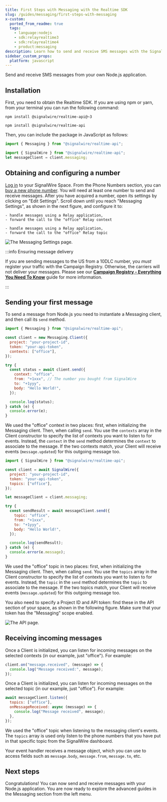 ```yaml
---
title: First Steps with Messaging with the Realtime SDK
slug: /guides/messaging/first-steps-with-messaging
x-custom:
  ported_from_readme: true
  tags:
    - language:nodejs
    - sdk:relayrealtime3
    - sdk:relayrealtime4
    - product:messaging
description: Learn how to send and receive SMS messages with the SignalWire Realtime SDK.
sidebar_custom_props:
  platform: javascript
---
```





<LangSwitchMessage />

Send and receive SMS messages from your own Node.js application.

## Installation

First, you need to obtain the Realtime SDK. If you are using npm or yarn, from
your terminal you can run the following command:

<Language groupId="relay_version">
<LangItem value="relayv3">

```shell npm2yarn
npm install @signalwire/realtime-api@~3
```

</LangItem>
<LangItem value="relayv4">

```shell npm2yarn
npm install @signalwire/realtime-api
```

</LangItem>
</Language>

Then, you can include the package in JavaScript as follows:

<Language groupId="relay_version">
<LangItem value="relayv3">

```js
import { Messaging } from "@signalwire/realtime-api";
```

</LangItem>
<LangItem value="relayv4">

```js
import { SignalWire } from "@signalwire/realtime-api";
let messageClient = client.messaging;
```

</LangItem>
</Language>

## Obtaining and configuring a number

[Log in](https://signalwire.com/signin) to your SignalWire Space.
From the Phone Numbers section, you can
[buy a new phone number](/platform/phone-numbers/getting-started/buying-a-phone-number).
You will need at least one number to send and receive messages.
After you have acquired a number, open its settings by clicking on "Edit Settings".
Scroll down until you reach "Messaging Settings", as shown in the next figure, and configure it to:

<Language groupId="relay_version">
  <LangItem value="relayv3">

    - handle messages using a Relay application,
    - forward the call to the "office" Relay context

  </LangItem>
  <LangItem value="relayv4">

    - handle messages using a Relay application,
    - forward the call to the "office" Relay topic

  </LangItem>
</Language>

<Frame caption="Number configuration setting for handling Messages.">

![The Messaging Settings page.](@image/dashboard/relay/app-message-handler.webP)

</Frame>


<TopicExplanation />

:::info Ensuring message delivery

If you are sending messages to the US from a 10DLC number, you _must_ register your traffic with the Campaign Registry.
Otherwise, the carriers will not deliver your messages.
Please see our [**Campaign Registry - Everything You Need To Know**](/messaging/get-started/campaign-registry)
guide for more information.

:::

## Sending your first message

To send a message from Node.js you need to instantiate a Messaging client, and then call its `send` method.

<Tabs groupId="relay_version" queryString>
<TabItem value="relayv3" label="Relay V3">

```js
import { Messaging } from "@signalwire/realtime-api";

const client = new Messaging.Client({
  project: "your-project-id",
  token: "your-api-token",
  contexts: ["office"],
});

try {
  const status = await client.send({
    context: "office",
    from: "+1xxx", // The number you bought from SignalWire
    to: "+1yyy",
    body: "Hello World!",
  });

  console.log(status);
} catch (e) {
  console.error(e);
}
```

We used the "office" context in two places:
first, when initializing the Messaging client.
Then, when calling `send`.
You use the `contexts` array in the Client constructor to specify the list of contexts you want to listen to for events.
Instead, the `context` in the `send` method determines the `context` to associate to the message.
If the two contexts match, your Client will receive events (`message.updated`) for this outgoing message too.

</TabItem>
<TabItem value="relayv4" label="Relay V4">

```js
import { SignalWire } from "@signalwire/realtime-api";

const client = await SignalWire({
  project: "your-project-id",
  token: "your-api-token",
  topics: ["office"],
});

let messageClient = client.messaging;

try {
  const sendResult = await messageClient.send({
    topic: "office",
    from: "+1xxx",
    to: "+1yyy",
    body: "Hello World!",
  });

  console.log(sendResult);
} catch (e) {
  console.error(e.message);
}
```

We used the "office" topic in two places: first, when initializing the
Messaging client. Then, when calling `send`. You use the `topics` array in the
Client constructor to specify the list of contexts you want to listen to for
events. Instead, the `topic` in the `send` method determines the `topic` to
associate to the message. If the two topics match, your Client will receive
events (`message.updated`) for this outgoing message too.

</TabItem>
</Tabs>

You also need to specify a Project ID and API token: find these in the API
section of your space, as shown in the following figure. Make sure that your
token has the "Messaging" scope enabled.

<Frame caption="You can find your Project ID and Token from the API tab in your SignalWire Space. Make sure your token has the 'Messaging' scope enabled." >

![The API page.](@image/dashboard/credentials/api-credentials.webp)

</Frame>

## Receiving incoming messages

<Language groupId="relay_version">
<LangItem value="relayv3">

Once a Client is initialized, you can listen for incoming messages on the
selected contexts (in our example, just "office"). For example:

```js
client.on("message.received", (message) => {
  console.log("Message received:", message);
});
```

</LangItem>
<LangItem value="relayv4">

Once a Client is initialized, you can listen for incoming messages on the
selected topic (in our example, just "office"). For example:

```js
await messageClient.listen({
  topics: ["office"],
  onMessageReceived: async (message) => {
    console.log("Message received", message);
  },
});
```

We used the "office" topic when listening to the messaging client's events.
The `topics` array is used only listen to the phone numbers that you have
put in that specific topic from the SignalWire dashboard.

</LangItem>
</Language>

Your event handler receives a message object, which you can use to access fields
such as `message.body`, `message.from`, `message.to`, etc.

## Next steps

Congratulations!
You can now send and receive messages with your Node.js application.
You are now ready to explore the advanced guides in the Messaging section from the left menu.

